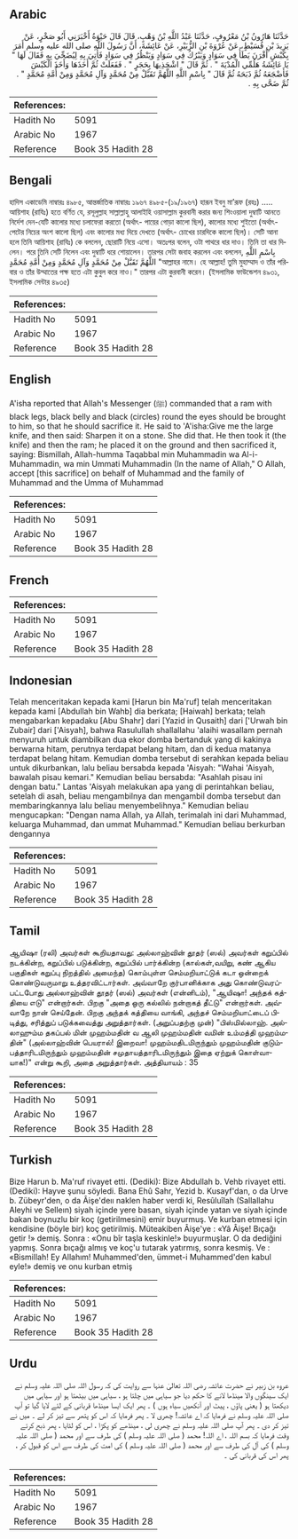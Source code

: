 ## Arabic


<div dir="rtl" lang="ar" style={{fontSize:'larger',backgroundColor:'#f8f9fa',padding:20}}>
حَدَّثَنَا هَارُونُ بْنُ مَعْرُوفٍ، حَدَّثَنَا عَبْدُ اللَّهِ بْنُ وَهْبٍ، قَالَ قَالَ حَيْوَةُ أَخْبَرَنِي أَبُو صَخْرٍ، عَنْ يَزِيدَ بْنِ قُسَيْطٍ، عَنْ عُرْوَةَ بْنِ الزُّبَيْرِ، عَنْ عَائِشَةَ، أَنَّ رَسُولَ اللَّهِ صلى الله عليه وسلم أَمَرَ بِكَبْشٍ أَقْرَنَ يَطَأُ فِي سَوَادٍ وَيَبْرُكُ فِي سَوَادٍ وَيَنْظُرُ فِي سَوَادٍ فَأُتِيَ بِهِ لِيُضَحِّيَ بِهِ فَقَالَ لَهَا ‏"‏ يَا عَائِشَةُ هَلُمِّي الْمُدْيَةَ ‏"‏ ‏.‏ ثُمَّ قَالَ ‏"‏ اشْحَذِيهَا بِحَجَرٍ ‏"‏ ‏.‏ فَفَعَلَتْ ثُمَّ أَخَذَهَا وَأَخَذَ الْكَبْشَ فَأَضْجَعَهُ ثُمَّ ذَبَحَهُ ثُمَّ قَالَ ‏"‏ بِاسْمِ اللَّهِ اللَّهُمَّ تَقَبَّلْ مِنْ مُحَمَّدٍ وَآلِ مُحَمَّدٍ وَمِنْ أُمَّةِ مُحَمَّدٍ ‏"‏ ‏.‏ ثُمَّ ضَحَّى بِهِ ‏.‏
</div>
<div style={{backgroundColor:'#f8f9fa',padding:20, marginBottom: 10}}><table> <thead> <tr> <th>References:</th> <th></th> </tr> </thead> <tbody><tr><td>Hadith No</td><td>5091</td></tr><tr><td>Arabic No</td><td>1967</td></tr><tr><td>Reference</td><td>Book 35 Hadith 28</td></tr></tbody></table></div>

## Bengali


<div dir="ltr" lang="bn" style={{fontSize:'larger',backgroundColor:'#f8f9fa',padding:20}}>
হাদিস একাডেমি নাম্বারঃ ৪৯৮৫, আন্তর্জাতিক নাম্বারঃ ১৯৬৭ ৪৯৮৫-(১৯/১৯৬৭) হারূন ইবনু মা’রূফ (রহঃ) ..... আয়িশাহ (রাযিঃ) হতে বর্ণিত যে, রসূলুল্লাহ সাল্লাল্লাহু আলাইহি ওয়াসাল্লাম কুরবানী করার জন্য শিংওয়ালা দুম্বাটি আনতে নির্দেশ দেন-যেটি কালোর মধ্যে চলাফেরা করতো (অর্থাৎ- পায়ের গোড়া কালো ছিল), কালোর মধ্যে শুইতো (অর্থাৎ- পেটের নিচের অংশ কালো ছিল) এবং কালোর মধ্য দিয়ে দেখতে (অর্থাৎ- চোখের চারদিকে কালো ছিল)। সেটি আনা হলে তিনি আয়িশাহ (রাযিঃ) কে বললেন, ছোরাটি নিয়ে এসো। অতঃপর বলেন, ওটা পাথরে ধার দাও। তিনি তা ধার দিলেন। পরে তিনি সেটি নিলেন এবং দুম্বাটি ধরে শোয়ালেন। তারপর সেটা জবাহ করলেন এবং বললেন, بِاسْمِ اللَّهِ اللَّهُمَّ تَقَبَّلْ مِنْ مُحَمَّدٍ وَآلِ مُحَمَّدٍ وَمِنْ أُمَّةِ مُحَمَّدٍ "আল্লাহর নামে। হে আল্লাহ! তুমি মুহাম্মাদ ও তাঁর পরিবার ও তাঁর উম্মাতের পক্ষ হতে এটা কুবুল করে নাও।" তারপর এটা কুরবানী করেন। (ইসলামিক ফাউন্ডেশন ৪৯৩১, ইসলামিক সেন্টার ৪৯৩৫)
</div>
<div style={{backgroundColor:'#f8f9fa',padding:20, marginBottom: 10}}><table> <thead> <tr> <th>References:</th> <th></th> </tr> </thead> <tbody><tr><td>Hadith No</td><td>5091</td></tr><tr><td>Arabic No</td><td>1967</td></tr><tr><td>Reference</td><td>Book 35 Hadith 28</td></tr></tbody></table></div>

## English


<div dir="ltr" lang="en" style={{fontSize:'larger',backgroundColor:'#f8f9fa',padding:20}}>
A'isha reported that Allah's Messenger (ﷺ) commanded that a ram with black legs, black belly and black (circles) round the eyes should be brought to him, so that he should sacrifice it. He said to 'A'isha:Give me the large knife, and then said: Sharpen it on a stone. She did that. He then took it (the knife) and then the ram; he placed it on the ground and then sacrificed it, saying: Bismillah, Allah-humma Taqabbal min Muhammadin wa Al-i-Muhammadin, wa min Ummati Muhammadin (In the name of Allah," O Allah, accept [this sacrifice] on behalf of Muhammad and the family of Muhammad and the Umma of Muhammad
</div>
<div style={{backgroundColor:'#f8f9fa',padding:20, marginBottom: 10}}><table> <thead> <tr> <th>References:</th> <th></th> </tr> </thead> <tbody><tr><td>Hadith No</td><td>5091</td></tr><tr><td>Arabic No</td><td>1967</td></tr><tr><td>Reference</td><td>Book 35 Hadith 28</td></tr></tbody></table></div>

## French


<div dir="ltr" lang="fr" style={{fontSize:'larger',backgroundColor:'#f8f9fa',padding:20}}>

</div>
<div style={{backgroundColor:'#f8f9fa',padding:20, marginBottom: 10}}><table> <thead> <tr> <th>References:</th> <th></th> </tr> </thead> <tbody><tr><td>Hadith No</td><td>5091</td></tr><tr><td>Arabic No</td><td>1967</td></tr><tr><td>Reference</td><td>Book 35 Hadith 28</td></tr></tbody></table></div>

## Indonesian


<div dir="ltr" lang="id" style={{fontSize:'larger',backgroundColor:'#f8f9fa',padding:20}}>
Telah menceritakan kepada kami [Harun bin Ma'ruf] telah menceritakan kepada kami [Abdullah bin Wahb] dia berkata; [Haiwah] berkata; telah mengabarkan kepadaku [Abu Shahr] dari [Yazid in Qusaith] dari ['Urwah bin Zubair] dari ['Aisyah], bahwa Rasulullah shallallahu 'alaihi wasallam pernah menyuruh untuk diambilkan dua ekor domba bertanduk yang di kakinya berwarna hitam, perutnya terdapat belang hitam, dan di kedua matanya terdapat belang hitam. Kemudian domba tersebut di serahkan kepada beliau untuk dikurbankan, lalu beliau bersabda kepada 'Aisyah: "Wahai 'Aisyah, bawalah pisau kemari." Kemudian beliau bersabda: "Asahlah pisau ini dengan batu." Lantas 'Aisyah melakukan apa yang di perintahkan beliau, setelah di asah, beliau mengambilnya dan mengambil domba tersebut dan membaringkannya lalu beliau menyembelihnya." Kemudian beliau mengucapkan: "Dengan nama Allah, ya Allah, terimalah ini dari Muhammad, keluarga Muhammad, dan ummat Muhammad." Kemudian beliau berkurban dengannya
</div>
<div style={{backgroundColor:'#f8f9fa',padding:20, marginBottom: 10}}><table> <thead> <tr> <th>References:</th> <th></th> </tr> </thead> <tbody><tr><td>Hadith No</td><td>5091</td></tr><tr><td>Arabic No</td><td>1967</td></tr><tr><td>Reference</td><td>Book 35 Hadith 28</td></tr></tbody></table></div>

## Tamil


<div dir="ltr" lang="ta" style={{fontSize:'larger',backgroundColor:'#f8f9fa',padding:20}}>
ஆயிஷா (ரலி) அவர்கள் கூறியதாவது: அல்லாஹ்வின் தூதர் (ஸல்) அவர்கள் கறுப்பில் நடக்கின்ற, கறுப்பில் படுக்கின்ற, கறுப்பில் பார்க்கின்ற (கால்கள்,வயிறு, கண் ஆகிய பகுதிகள் கறுப்பு நிறத்தில் அமைந்த) கொம்புள்ள செம்மறியாட்டுக் கடா ஒன்றைக் கொண்டுவருமாறு உத்தரவிட்டார்கள். அவ்வாறே குர்பானிக்காக அது கொண்டுவரப்பட்டபோது அல்லாஹ்வின் தூதர் (ஸல்) அவர்கள் (என்னிடம்), "ஆயிஷா! அந்தக் கத்தியை எடு" என்றார்கள். பிறகு "அதை ஒரு கல்லில் நன்றாகத் தீட்டு" என்றார்கள். அவ்வாறே நான் செய்தேன். பிறகு அந்தக் கத்தியை வாங்கி, அந்தச் செம்மறியாட்டைப் பிடித்து, சரித்துப் படுக்கவைத்து அறுத்தார்கள். (அறுப்பதற்கு முன்) "பிஸ்மில்லாஹ். அல்லாஹும்ம தகப்பல் மின் முஹம்மதின் வ ஆலி முஹம்மதின் வமின் உம்மத்தி முஹம்மதின்" (அல்லாஹ்வின் பெயரால்! இறைவா! முஹம்மதிடமிருந்தும் முஹம்மதின் குடும்பத்தாரிடமிருந்தும் முஹம்மதின் சமுதாயத்தாரிடமிருந்தும் இதை ஏற்றுக் கொள்வாயாக!)" என்று கூறி, அதை அறுத்தார்கள். அத்தியாயம் : 35
</div>
<div style={{backgroundColor:'#f8f9fa',padding:20, marginBottom: 10}}><table> <thead> <tr> <th>References:</th> <th></th> </tr> </thead> <tbody><tr><td>Hadith No</td><td>5091</td></tr><tr><td>Arabic No</td><td>1967</td></tr><tr><td>Reference</td><td>Book 35 Hadith 28</td></tr></tbody></table></div>

## Turkish


<div dir="ltr" lang="tr" style={{fontSize:'larger',backgroundColor:'#f8f9fa',padding:20}}>
Bize Harun b. Ma'ruf rivayet etti. (Dediki): Bize Abdullah b. Vehb rivayet etti. (Dediki): Hayve şunu söyledi. Bana Ehû Sahr, Yezid b. Kusayf'dan, o da Urve b. Zübeyr'den, o da Âişe'deıı naklen haber verdi ki, Resûluîlah (Sallallahu Aleyhi ve Selleın) siyah içinde yere basan, siyah içinde yatan ve siyah içinde bakan boynuzlu bir koç (getirilmesini) emir buyurmuş. Ve kurban etmesi için kendisine (böyle bir) koç getirilmiş. Müteakiben Âişe'ye : «Yâ Âişe! Bıçağı getir !» demiş. Sonra : «Onu bîr taşla keskinle!» buyurmuşlar. O da dediğini yapmış. Sonra bıçağı almış ve koç'u tutarak yatırmış, sonra kesmiş. Ve : «Bismillah! Ey Allahım! Muhammed'den, ümmet-i Muhammed'den kabul eyle!» demiş ve onu kurban etmiş
</div>
<div style={{backgroundColor:'#f8f9fa',padding:20, marginBottom: 10}}><table> <thead> <tr> <th>References:</th> <th></th> </tr> </thead> <tbody><tr><td>Hadith No</td><td>5091</td></tr><tr><td>Arabic No</td><td>1967</td></tr><tr><td>Reference</td><td>Book 35 Hadith 28</td></tr></tbody></table></div>

## Urdu


<div dir="rtl" lang="ur" style={{fontSize:'larger',backgroundColor:'#f8f9fa',padding:20}}>
عروہ بن زبیر نے حضرت عائشہ رضی اللہ تعالیٰ عنہا سے روایت کی کہ رسول اللہ صلی اللہ علیہ وسلم نے ایک سینگوں والا مینڈھا لانے کا حکم دیا جو سیاہی میں چلتا ہو ، سیاہی میں بیٹھتا ہو اور سیاہی میں دیکھتا ہو ( یعنی پاؤں ، پیٹ اور آنکھیں سیاہ ہوں ) ۔ پھر ایک ایسا مینڈھا قربانی کے لئے لایا گیا تو آپ صلی اللہ علیہ وسلم نے فرمایا کہ اے عائشہ! چھری لا ۔ پھر فرمایا کہ اس کو پتھر سے تیز کر لے ۔ میں نے تیز کر دی ۔ پھر آپ صلی اللہ علیہ وسلم نے چھری لی ، مینڈھے کو پکڑا ، اس کو لٹایا ، پھر ذبح کرتے وقت فرمایا کہ بسم اللہ ، اے اللہ! محمد ( صلی اللہ علیہ وسلم ) کی طرف سے اور محمد ( صلی اللہ علیہ وسلم ) کی آل کی طرف سے اور محمد ( صلی اللہ علیہ وسلم ) کی امت کی طرف سے اس کو قبول کر ، پھر اس کی قربانی کی ۔
</div>
<div style={{backgroundColor:'#f8f9fa',padding:20, marginBottom: 10}}><table> <thead> <tr> <th>References:</th> <th></th> </tr> </thead> <tbody><tr><td>Hadith No</td><td>5091</td></tr><tr><td>Arabic No</td><td>1967</td></tr><tr><td>Reference</td><td>Book 35 Hadith 28</td></tr></tbody></table></div>